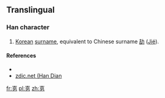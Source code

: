 ==Translingual==

===Han character===
{{Han char|rn=19|rad=力|as=06|sn=8|four=|canj=土口大尸 (GRKS)}}

# [[Korean]] [[surname]], equivalent to Chinese surname [[劼]] ([[jié|Jié]]).

====References====
* {{Han ref|kx=0147.231|uh=351B|ud=13595}}
*[http://www.zdic.net/zd/zi2/ZdicE3Zdic94Zdic9B.htm zdic.net (Han Dian]

[[fr:㔛]]
[[pl:㔛]]
[[zh:㔛]]